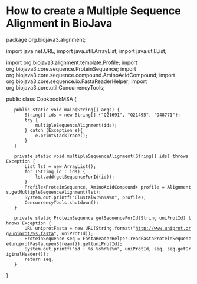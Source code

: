 = How to create a Multiple Sequence Alignment in BioJava =

<java>

package org.biojava3.alignment;

import java.net.URL;
import java.util.ArrayList;
import java.util.List;

import org.biojava3.alignment.template.Profile;
import org.biojava3.core.sequence.ProteinSequence;
import org.biojava3.core.sequence.compound.AminoAcidCompound;
import org.biojava3.core.sequence.io.FastaReaderHelper;
import org.biojava3.core.util.ConcurrencyTools;

public class CookbookMSA {

    public static void main(String[] args) {
        String[] ids = new String[] {"Q21691", "Q21495", "O48771"};
        try {
            multipleSequenceAlignment(ids);
        } catch (Exception e){
            e.printStackTrace();
        }
    }

    private static void multipleSequenceAlignment(String[] ids) throws Exception {
        List<ProteinSequence> lst = new ArrayList<ProteinSequence>();
        for (String id : ids) {
            lst.add(getSequenceForId(id));
        }
        Profile<ProteinSequence, AminoAcidCompound> profile = Alignments.getMultipleSequenceAlignment(lst);
        System.out.printf("Clustalw:%n%s%n", profile);
        ConcurrencyTools.shutdown();
    }

    private static ProteinSequence getSequenceForId(String uniProtId) throws Exception {
        URL uniprotFasta = new URL(String.format("http://www.uniprot.org/uniprot/%s.fasta", uniProtId));
        ProteinSequence seq = FastaReaderHelper.readFastaProteinSequence(uniprotFasta.openStream()).get(uniProtId);
        System.out.printf("id : %s %s%n%s%n", uniProtId, seq, seq.getOriginalHeader());
        return seq;
    }

}

</java>